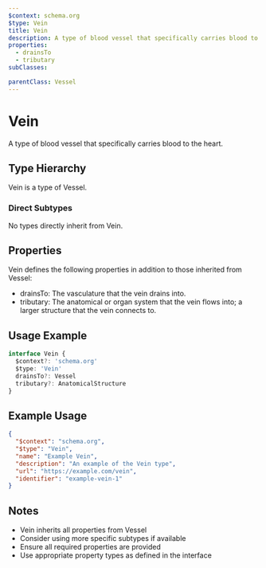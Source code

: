 ```yaml
---
$context: schema.org
$type: Vein
title: Vein
description: A type of blood vessel that specifically carries blood to the heart.
properties:
  - drainsTo
  - tributary
subClasses:

parentClass: Vessel
---
```


# Vein

A type of blood vessel that specifically carries blood to the heart.

## Type Hierarchy

Vein is a type of Vessel.

### Direct Subtypes

No types directly inherit from Vein.

## Properties

Vein defines the following properties in addition to those inherited from Vessel:

- drainsTo: The vasculature that the vein drains into.
- tributary: The anatomical or organ system that the vein flows into; a larger structure that the vein connects to.

## Usage Example

```typescript
interface Vein {
  $context?: 'schema.org'
  $type: 'Vein'
  drainsTo?: Vessel
  tributary?: AnatomicalStructure
}
```

## Example Usage

```json
{
  "$context": "schema.org",
  "$type": "Vein",
  "name": "Example Vein",
  "description": "An example of the Vein type",
  "url": "https://example.com/vein",
  "identifier": "example-vein-1"
}
```

## Notes

- Vein inherits all properties from Vessel
- Consider using more specific subtypes if available
- Ensure all required properties are provided
- Use appropriate property types as defined in the interface

